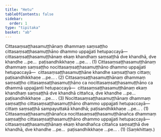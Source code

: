 ```yaml
---
title: "Hetu"
tableOfContents: false
sidebar:
  order: 1
type: "tipitaka"
basket: "ab"
---
```



<DynamicBreadcrumb />

<Division number="296">

<Paragraph number="3047">
Cittasaṃsaṭṭhasamuṭṭhānaṃ dhammaṃ saṃsaṭṭho cittasaṃsaṭṭhasamuṭṭhāno dhammo uppajjati hetupaccayā—  cittasaṃsaṭṭhasamuṭṭhānaṃ ekaṃ khandhaṃ saṃsaṭṭhā dve khandhā, dve khandhe …pe…  paṭisandhikkhaṇe …pe… . (1)
</Paragraph>

<Paragraph number="3048">
Cittasaṃsaṭṭhasamuṭṭhānaṃ dhammaṃ saṃsaṭṭho nocittasaṃsaṭṭhasamuṭṭhāno dhammo uppajjati hetupaccayā—  cittasaṃsaṭṭhasamuṭṭhāne khandhe saṃsaṭṭhaṃ cittaṃ; paṭisandhikkhaṇe …pe… . (2)
</Paragraph>

<Paragraph number="3049">
Cittasaṃsaṭṭhasamuṭṭhānaṃ dhammaṃ saṃsaṭṭho cittasaṃsaṭṭhasamuṭṭhāno ca nocittasaṃsaṭṭhasamuṭṭhāno ca dhammā uppajjanti hetupaccayā—  cittasaṃsaṭṭhasamuṭṭhānaṃ ekaṃ khandhaṃ saṃsaṭṭhā dve khandhā cittañca, dve khandhe …pe…  paṭisandhikkhaṇe …pe… . (3)
</Paragraph>

<Paragraph number="3050">
Nocittasaṃsaṭṭhasamuṭṭhānaṃ dhammaṃ saṃsaṭṭho cittasaṃsaṭṭhasamuṭṭhāno dhammo uppajjati hetupaccayā—  cittaṃ saṃsaṭṭhā sampayuttakā khandhā; paṭisandhikkhaṇe …pe… . (1)
</Paragraph>

<Paragraph number="3051">
Cittasaṃsaṭṭhasamuṭṭhānañca nocittasaṃsaṭṭhasamuṭṭhānañca dhammaṃ saṃsaṭṭho cittasaṃsaṭṭhasamuṭṭhāno dhammo uppajjati hetupaccayā—  cittasaṃsaṭṭhasamuṭṭhānaṃ ekaṃ khandhañca cittañca saṃsaṭṭhā dve khandhā, dve khandhe …pe…  paṭisandhikkhaṇe …pe… . (1) (Saṃkhittaṃ.)
</Paragraph>
</Division>